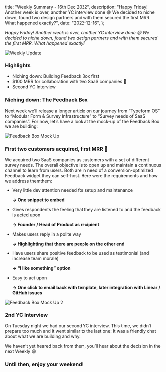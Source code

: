 

  title: "Weekly Summary - 16th Dec 2022",
  description:
    "Happy Friday! Another week is over, another YC interview done 😄  We decided to niche down, found two design partners and with them secured the first MRR. What happened exactly?",
  date: "2022-12-16",
};

_Happy Friday! Another week is over, another YC interview done 😄 We decided to niche down, found two design partners and with them secured the first MRR. What happened exactly?_

<Image src={HeaderImage} alt="Weekly Update" className="rounded-lg" />

### Highlights

- Niching down: Building Feedback Box first
- $100 MRR for collaboration with two SaaS companies 🎉
- Second YC Interview

### Niching down: The Feedback Box

Next week we’ll release a longer article on our journey from “Typeform OS” to “Modular Form & Survey Infrastructure” to “Survey needs of SaaS companies”. For now, let’s have a look at the mock-up of the Feedback Box we are building:

<Image src={FBBox1} alt="Feedback Box Mock Up" className="rounded-lg" />

### First two customers acquired, first MRR 🎉

We acquired two SaaS companies as customers with a set of different survey needs. The overall objective is to open up and maintain a continuous channel to learn from users. Both are in need of a conversion-optimized Feedback widget they can self-host. Here were the requirements and how we address themthem:

- Very little dev attention needed for setup and maintenance

  **→ One snippet to embed**

- Gives respondents the feeling that they are listened to and the feedback is acted upon

  **→ Founder / Head of Product as recipient**

- Makes users reply in a polite way

  **→ Highlighting that there are people on the other end**

- Have users share positive feedback to be used as testimonial (and increase team morale)

  **→ “I like something” option**

- Easy to act upon

  **→ One click to email back with template, later integration with Linear / GitHub issues**

<Image src={FBBox2} alt="Feedback Box Mock Up 2" className="rounded-lg" />

### 2nd YC Interview

On Tuesday night we had our second YC interview. This time, we didn’t prepare too much and it went similar to the last one: It was a friendly chat about what we are building and why.

We haven’t yet heared back from them, you’ll hear about the decision in the next Weekly 😃

### Until then, enjoy your weekend!

<NewsletterSignup />

